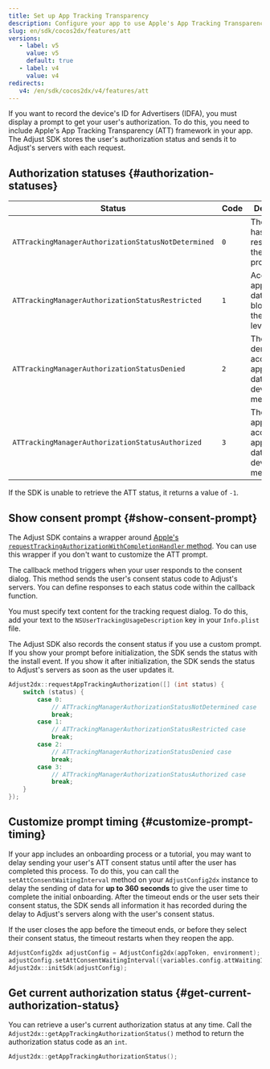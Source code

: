 ```yaml
---
title: Set up App Tracking Transparency
description: Configure your app to use Apple's App Tracking Transparency framework
slug: en/sdk/cocos2dx/features/att
versions:
   - label: v5
     value: v5
     default: true
   - label: v4
     value: v4
redirects:
   v4: /en/sdk/cocos2dx/v4/features/att
---
```


If you want to record the device's ID for Advertisers (IDFA), you must display a prompt to get your user's authorization. To do this, you need to include Apple's App Tracking Transparency (ATT) framework in your app. The Adjust SDK stores the user's authorization status and sends it to Adjust's servers with each request.

## Authorization statuses {#authorization-statuses}

| Status                                              | Code | Description                                                             |
| --------------------------------------------------- | ---- | ----------------------------------------------------------------------- |
| `ATTrackingManagerAuthorizationStatusNotDetermined` | `0`  | The user hasn't responded to the access prompt yet                      |
| `ATTrackingManagerAuthorizationStatusRestricted`    | `1`  | Access to app-related data is blocked at the device level               |
| `ATTrackingManagerAuthorizationStatusDenied`        | `2`  | The user has denied access to app-related data for device measurement   |
| `ATTrackingManagerAuthorizationStatusAuthorized`    | `3`  | The user has approved access to app-related data for device measurement |

If the SDK is unable to retrieve the ATT status, it returns a value of `-1`.

## Show consent prompt {#show-consent-prompt}

The Adjust SDK contains a wrapper around [Apple's `requestTrackingAuthorizationWithCompletionHandler` method](https://developer.apple.com/documentation/apptrackingtransparency/attrackingmanager/3547037-requesttrackingauthorizationwith). You can use this wrapper if you don't want to customize the ATT prompt.

The callback method triggers when your user responds to the consent dialog. This method sends the user's consent status code to Adjust's servers. You can define responses to each status code within the callback function.

You must specify text content for the tracking request dialog. To do this, add your text to the `NSUserTrackingUsageDescription` key in your `Info.plist` file.

<Callout type="tip">

The Adjust SDK also records the consent status if you use a custom prompt. If you show your prompt before initialization, the SDK sends the status with the install event. If you show it after initialization, the SDK sends the status to Adjust's servers as soon as the user updates it.

</Callout>

```cpp
Adjust2dx::requestAppTrackingAuthorization([] (int status) {
    switch (status) {
        case 0:
            // ATTrackingManagerAuthorizationStatusNotDetermined case
            break;
        case 1:
            // ATTrackingManagerAuthorizationStatusRestricted case
            break;
        case 2:
            // ATTrackingManagerAuthorizationStatusDenied case
            break;
        case 3:
            // ATTrackingManagerAuthorizationStatusAuthorized case
            break;
    }
});
```

## Customize prompt timing {#customize-prompt-timing}

If your app includes an onboarding process or a tutorial, you may want to delay sending your user's ATT consent status until after the user has completed this process. To do this, you can call the `setAttConsentWaitingInterval` method on your `AdjustConfig2dx` instance to delay the sending of data for **up to 360 seconds** to give the user time to complete the initial onboarding. After the timeout ends or the user sets their consent status, the SDK sends all information it has recorded during the delay to Adjust's servers along with the user's consent status.

If the user closes the app before the timeout ends, or before they select their consent status, the timeout restarts when they reopen the app.

```cpp
AdjustConfig2dx adjustConfig = AdjustConfig2dx(appToken, environment);
adjustConfig.setAttConsentWaitingInterval({variables.config.attWaitingInterval});
Adjust2dx::initSdk(adjustConfig);
```

## Get current authorization status {#get-current-authorization-status}

You can retrieve a user's current authorization status at any time. Call the `Adjust2dx::getAppTrackingAuthorizationStatus()` method to return the authorization status code as an `int`.

```cpp
Adjust2dx::getAppTrackingAuthorizationStatus();
```
